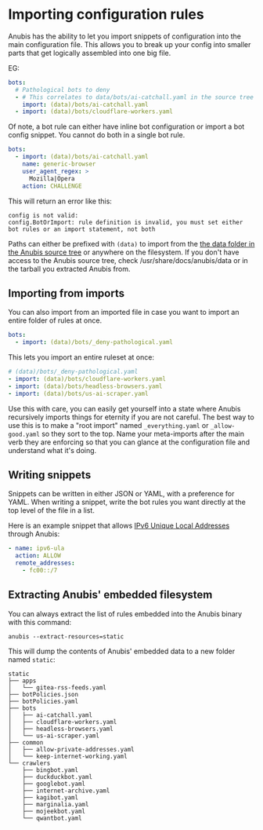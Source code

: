 # Importing configuration rules


Anubis has the ability to let you import snippets of configuration into the main configuration file. This allows you to break up your config into smaller parts that get logically assembled into one big file.

EG:

```yaml
bots:
  # Pathological bots to deny
  - # This correlates to data/bots/ai-catchall.yaml in the source tree
    import: (data)/bots/ai-catchall.yaml
  - import: (data)/bots/cloudflare-workers.yaml
```

Of note, a bot rule can either have inline bot configuration or import a bot config snippet. You cannot do both in a single bot rule.

```yaml
bots:
  - import: (data)/bots/ai-catchall.yaml
    name: generic-browser
    user_agent_regex: >
      Mozilla|Opera
    action: CHALLENGE
```

This will return an error like this:

```text
config is not valid:
config.BotOrImport: rule definition is invalid, you must set either bot rules or an import statement, not both
```

Paths can either be prefixed with `(data)` to import from the [the data folder in the Anubis source tree](https://github.com/TecharoHQ/anubis/tree/main/data) or anywhere on the filesystem. If you don't have access to the Anubis source tree, check /usr/share/docs/anubis/data or in the tarball you extracted Anubis from.

## Importing from imports

You can also import from an imported file in case you want to import an entire folder of rules at once.

```yaml
bots:
  - import: (data)/bots/_deny-pathological.yaml
```

This lets you import an entire ruleset at once:

```yaml
# (data)/bots/_deny-pathological.yaml
- import: (data)/bots/cloudflare-workers.yaml
- import: (data)/bots/headless-browsers.yaml
- import: (data)/bots/us-ai-scraper.yaml
```

Use this with care, you can easily get yourself into a state where Anubis recursively imports things for eternity if you are not careful. The best way to use this is to make a "root import" named `_everything.yaml` or `_allow-good.yaml` so they sort to the top. Name your meta-imports after the main verb they are enforcing so that you can glance at the configuration file and understand what it's doing.

## Writing snippets

Snippets can be written in either JSON or YAML, with a preference for YAML. When writing a snippet, write the bot rules you want directly at the top level of the file in a list.

Here is an example snippet that allows [IPv6 Unique Local Addresses](https://en.wikipedia.org/wiki/Unique_local_address) through Anubis:

```yaml
- name: ipv6-ula
  action: ALLOW
  remote_addresses:
    - fc00::/7
```

## Extracting Anubis' embedded filesystem

You can always extract the list of rules embedded into the Anubis binary with this command:

```text
anubis --extract-resources=static
```

This will dump the contents of Anubis' embedded data to a new folder named `static`:

```text
static
├── apps
│   └── gitea-rss-feeds.yaml
├── botPolicies.json
├── botPolicies.yaml
├── bots
│   ├── ai-catchall.yaml
│   ├── cloudflare-workers.yaml
│   ├── headless-browsers.yaml
│   └── us-ai-scraper.yaml
├── common
│   ├── allow-private-addresses.yaml
│   └── keep-internet-working.yaml
└── crawlers
    ├── bingbot.yaml
    ├── duckduckbot.yaml
    ├── googlebot.yaml
    ├── internet-archive.yaml
    ├── kagibot.yaml
    ├── marginalia.yaml
    ├── mojeekbot.yaml
    └── qwantbot.yaml
```
